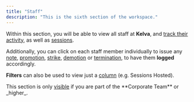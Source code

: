 ```yaml
---
title: "Staff"
description: "This is the sixth section of the workspace."
---
```


Within this section, you will be able to view all staff at **Kelva**, and <u>track their activity</u>, as well as <u>sessions</u>.

Additionally, you can click on each staff member individually to issue any <u>note</u>, <u>promotion</u>, <u>strike</u>, <u>demotion</u> or <u>termination</u>, to have them **logged** accordingly.

**Filters** can also be used to view just a <u>column</u> (e.g. Sessions Hosted).

<Warning>
  This section is only <u>visible</u> if you are part of the **Corporate Team** or _higher_.
</Warning>